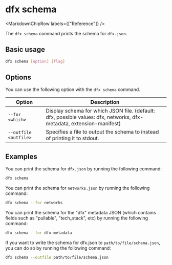 
# dfx schema

<MarkdownChipRow labels={["Reference"]} />

The `dfx schema` command prints the schema for `dfx.json`.

## Basic usage

``` bash
dfx schema [option] [flag]
```

## Options

You can use the following option with the `dfx schema` command.

| Option                 | Description                                                                                      |
|------------------------|--------------------------------------------------------------------------------------------------|
| `--for <which>`        | Display schema for which JSON file. (default: dfx, possible values: dfx, networks, dfx-metadata, extension-manifest) |
| `--outfile <outfile>`  | Specifies a file to output the schema to instead of printing it to stdout.                       |

## Examples

You can print the schema for `dfx.json` by running the following command:

``` bash
dfx schema
```

You can print the schema for `networks.json` by running the following command:

``` bash
dfx schema --for networks
```

You can print the schema for the "dfx" metadata JSON (which contains fields such as "pullable", "tech_stack", etc) by running the following command:

``` bash
dfx schema --for dfx-metadata
```

If you want to write the schema for dfx.json to `path/to/file/schema.json`, you can do so by running the following command:

``` bash
dfx schema --outfile path/to/file/schema.json
```
